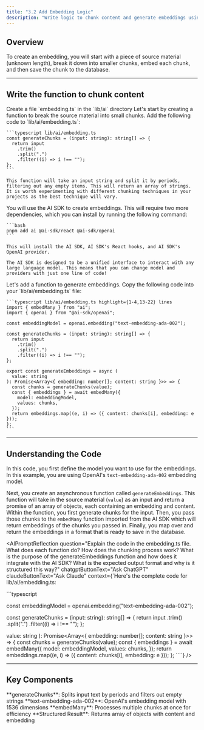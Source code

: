 ```yaml
---
title: "3.2 Add Embedding Logic"
description: "Write logic to chunk content and generate embeddings using AI SDK."
---
```



## Overview

To create an embedding, you will start with a piece of source material (unknown length), break it down into smaller chunks, embed each chunk, and then save the chunk to the database.

---

## Write the function to chunk content

<Steps>
  <Step title="Setting Up the AI Directory">
    Create a file `embedding.ts` in the `lib/ai` directory
  </Step>
  <Step title="Generate Chunks">
    Let's start by creating a function to break the source material into small chunks. Add the following code to `lib/ai/embedding.ts`:

    ```typescript lib/ai/embedding.ts
    const generateChunks = (input: string): string[] => {
      return input
        .trim()
        .split(".")
        .filter((i) => i !== "");
    };
    ```

    This function will take an input string and split it by periods, filtering out any empty items. This will return an array of strings. It is worth experimenting with different chunking techniques in your projects as the best technique will vary.

  </Step>
  <Step title="Install AI SDK">
    You will use the AI SDK to create embeddings. This will require two more dependencies, which you can install by running the following command:

    ```bash
    pnpm add ai @ai-sdk/react @ai-sdk/openai
    ```

    This will install the AI SDK, AI SDK's React hooks, and AI SDK's OpenAI provider.

    The AI SDK is designed to be a unified interface to interact with any large language model. This means that you can change model and providers with just one line of code!

  </Step>
  <Step title="Generate Embeddings">
    Let's add a function to generate embeddings. Copy the following code into your `lib/ai/embedding.ts` file:

    ```typescript lib/ai/embedding.ts highlight={1-4,13-22} lines
    import { embedMany } from "ai";
    import { openai } from "@ai-sdk/openai";

    const embeddingModel = openai.embedding("text-embedding-ada-002");

    const generateChunks = (input: string): string[] => {
      return input
        .trim()
        .split(".")
        .filter((i) => i !== "");
    };

    export const generateEmbeddings = async (
      value: string
    ): Promise<Array<{ embedding: number[]; content: string }>> => {
      const chunks = generateChunks(value);
      const { embeddings } = await embedMany({
        model: embeddingModel,
        values: chunks,
      });
      return embeddings.map((e, i) => ({ content: chunks[i], embedding: e }));
    };
    ```

  </Step>
</Steps>

---

## Understanding the Code

In this code, you first define the model you want to use for the embeddings. In this example, you are using OpenAI's `text-embedding-ada-002` embedding model.

Next, you create an asynchronous function called `generateEmbeddings`. This function will take in the source material (`value`) as an input and return a promise of an array of objects, each containing an embedding and content. Within the function, you first generate chunks for the input. Then, you pass those chunks to the `embedMany` function imported from the AI SDK which will return embeddings of the chunks you passed in. Finally, you map over and return the embeddings in a format that is ready to save in the database.

<AIPromptReflection
  question="Explain the code in the embedding.ts file. What does each function do? How does the chunking process work? What is the purpose of the generateEmbeddings function and how does it integrate with the AI SDK? What is the expected output format and why is it structured this way?"
    chatgptButtonText="Ask ChatGPT"
  claudeButtonText="Ask Claude"
  context={`Here's the complete code for lib/ai/embedding.ts:

\`\`\`typescript

const embeddingModel = openai.embedding("text-embedding-ada-002");

const generateChunks = (input: string): string[] => {
return input
.trim()
.split(".")
.filter((i) => i !== "");
};

  value: string
): Promise<Array<{ embedding: number[]; content: string }>> => {
  const chunks = generateChunks(value);
  const { embeddings } = await embedMany({
    model: embeddingModel,
    values: chunks,
  });
  return embeddings.map((e, i) => ({ content: chunks[i], embedding: e }));
};
\`\`\``}
/>

---

## Key Components

<Columns cols={2}>
  <Card title="Chunking Function" icon="scissors">
    **generateChunks**: Splits input text by periods and filters out empty
    strings
  </Card>
  <Card title="Embedding Model" icon="zap">
    **text-embedding-ada-002**: OpenAI's embedding model with 1536 dimensions
  </Card>
</Columns>
<Columns cols={2}>
  <Card title="Batch Processing" icon="layers">
    **embedMany**: Processes multiple chunks at once for efficiency
  </Card>
  <Card title="Output Format" icon="output">
    **Structured Result**: Returns array of objects with content and embedding
  </Card>
</Columns>
